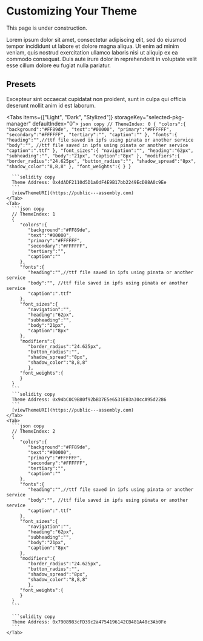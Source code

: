 # Customizing Your Theme
 

<Callout type="warning" emoji="⚠️">
  This page is under construction.
</Callout>

Lorem ipsum dolor sit amet, consectetur adipiscing elit, sed do eiusmod tempor incididunt ut labore et dolore magna aliqua. Ut enim ad minim veniam, quis nostrud exercitation ullamco laboris nisi ut aliquip ex ea commodo consequat. Duis aute irure dolor in reprehenderit in voluptate velit esse cillum dolore eu fugiat nulla pariatur.


## Presets
Excepteur sint occaecat cupidatat non proident, sunt in culpa qui officia deserunt mollit anim id est laborum.

  <Tabs items={["Light", "Dark", "Stylized"]} storageKey="selected-pkg-manager" defaultIndex="0">
    <Tab>
      ```json copy
      // ThemeIndex: 0
      {
         "colors":{
            "background":"#FF89de",
            "text":"#00000",
            "primary":"#FFFFFF",
            "secondary":"#FFFFFF",
            "tertiary":"",
            "caption":""
         },
         "fonts":{
            "heading":"",//ttf file saved in ipfs using pinata or another service
            "body":"", //ttf file saved in ipfs using pinata or another service
            "caption":".ttf"
         },
         "font_sizes":{
            "navigation":"",
            "heading":"62px",
            "subheading":"",
            "body":"21px",
            "caption":"8px"
         },
         "modifiers":{
            "border_radius":"24.625px",
            "button_radius":"",
            "shadow_spread":"8px",
            "shadow_color":"8,8,8"
            },
         "font_weights":{
         }
      }
      ```
      
      ```solidity copy
      Theme Address: 0x4dADF2110d5D1a0dF4E9B17bb2249EcD88A0c9Ee
      ```
      [viewThemeURI](https://public---assembly.com)
    </Tab>
    <Tab>
      ```json copy
      // ThemeIndex: 1
      {
         "colors":{
            "background":"#FF89de",
            "text":"#00000",
            "primary":"#FFFFFF",
            "secondary":"#FFFFFF",
            "tertiary":"",
            "caption":""
         },
         "fonts":{
            "heading":"",//ttf file saved in ipfs using pinata or another service
            "body":"", //ttf file saved in ipfs using pinata or another service
            "caption":".ttf"
         },
         "font_sizes":{
            "navigation":"",
            "heading":"62px",
            "subheading":"",
            "body":"21px",
            "caption":"8px"
         },
         "modifiers":{
            "border_radius":"24.625px",
            "button_radius":"",
            "shadow_spread":"8px",
            "shadow_color":"8,8,8"
            },
         "font_weights":{
         }
      }
      ```
      ```solidity copy
      Theme Address: 0x94bC0C9B80f92bBD7E5e6531E03a30ccA95d2286
      ```
      [viewThemeURI](https://public---assembly.com)
    </Tab>
    <Tab>
      ```json copy
      // ThemeIndex: 2
      {
         "colors":{
            "background":"#FF89de",
            "text":"#00000",
            "primary":"#FFFFFF",
            "secondary":"#FFFFFF",
            "tertiary":"",
            "caption":""
         },
         "fonts":{
            "heading":"",//ttf file saved in ipfs using pinata or another service
            "body":"", //ttf file saved in ipfs using pinata or another service
            "caption":".ttf"
         },
         "font_sizes":{
            "navigation":"",
            "heading":"62px",
            "subheading":"",
            "body":"21px",
            "caption":"8px"
         },
         "modifiers":{
            "border_radius":"24.625px",
            "button_radius":"",
            "shadow_spread":"8px",
            "shadow_color":"8,8,8"
            },
         "font_weights":{
         }
      }
      ```

      ```solidity copy
      Theme Address: 0x7908983cFD39c2a4754196142CB481A40c3Ab0Fe
      ```
    </Tab>
  </Tabs>
